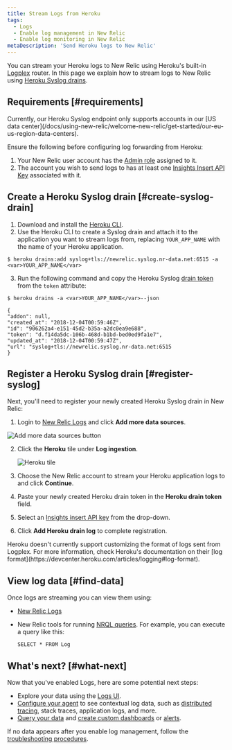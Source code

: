 ```yaml
---
title: Stream Logs from Heroku
tags:
  - Logs
  - Enable log management in New Relic
  - Enable log monitoring in New Relic
metaDescription: 'Send Heroku logs to New Relic'
---
```


You can stream your Heroku logs to New Relic using Heroku's built-in [Logplex](https://devcenter.heroku.com/articles/logplex) router. In this page we explain how to stream logs to New Relic using [Heroku Syslog drains](https://devcenter.heroku.com/articles/log-drains#syslog-drains).


## Requirements [#requirements]

<Callout variant="important">
Currently, our Heroku Syslog endpoint only supports accounts in our [US data center](/docs/using-new-relic/welcome-new-relic/get-started/our-eu-us-region-data-centers).
</Callout>

Ensure the following before configuring log forwarding from Heroku:

1. Your New Relic user account has the [Admin role](https://docs.newrelic.com/docs/accounts/original-accounts-billing/original-users-roles/users-roles-original-user-model/#roles) assigned to it.
2. The account you wish to send logs to has at least one [Insights Insert API Key](https://docs.newrelic.com/docs/apis/get-started/intro-apis/new-relic-api-keys/#insights-insert-key) associated with it.

## Create a Heroku Syslog drain [#create-syslog-drain]

1. Download and install the [Heroku CLI](https://devcenter.heroku.com/articles/heroku-cli#download-and-install).
2. Use the Heroku CLI to create a Syslog drain and attach it to the application you want to stream logs from, replacing ```YOUR_APP_NAME``` with the name of your Heroku application. 
  ```
  $ heroku drains:add syslog+tls://newrelic.syslog.nr-data.net:6515 -a <var>YOUR_APP_NAME</var>
  ```

3. Run the following command and copy the Heroku Syslog [drain token](https://devcenter.heroku.com/articles/log-drains#drain-tokens) from the ```token``` attribute:
  ```
  $ heroku drains -a <var>YOUR_APP_NAME</var>--json
  ```

  ```
  {
  "addon": null,
  "created_at": "2018-12-04T00:59:46Z",
  "id": "906262a4-e151-45d2-b35a-a2dc0ea9e688",
  "token": "d.f14da5dc-106b-468d-b1bd-bed0ed9fa1e7",
  "updated_at": "2018-12-04T00:59:47Z",
  "url": "syslog+tls://newrelic.syslog.nr-data.net:6515
 }
 ```

## Register a Heroku Syslog drain [#register-syslog]

Next, you'll need to register your newly created Heroku Syslog drain in New Relic:

1. Login to [New Relic Logs](https://one.newrelic.com/launcher/logger.log-launcher) and click **Add more data sources**.

 ![Add more data sources button](./images/add-data.png "Add more data sources button")

2. Click the **Heroku** tile under **Log ingestion**.

   ![Heroku tile](./images/heroku-tile.png "Heroku tile")

3. Choose the New Relic account to stream your Heroku application logs to and click **Continue**.
4. Paste your newly created Heroku drain token in the **Heroku drain token** field. 
5. Select an [Insights insert API key](https://docs.newrelic.com/docs/apis/get-started/intro-apis/new-relic-api-keys/#insights-insert-key) from the drop-down.
6. Click **Add Heroku drain log** to complete registration.

<Callout variant="important">
Heroku doesn't currently support customizing the format of logs sent from Logplex. For more information, check Heroku's documentation on their [log format](https://devcenter.heroku.com/articles/logging#log-format).
</Callout>

## View log data [#find-data]

Once logs are streaming you can view them using:

* [New Relic Logs](https://one.newrelic.com/launcher/logger.log-launcher)
* New Relic tools for running [NRQL queries](/docs/chart-builder/use-chart-builder/choose-data/use-advanced-nrql-mode-specify-data). For example, you can execute a query like this:

  ```
  SELECT * FROM Log
  ```

## What's next? [#what-next]

Now that you've enabled Logs, here are some potential next steps:

* Explore your data using the [Logs UI](/docs/explore-your-data-new-relic-logs-ui).
* [Configure your agent](/docs/logs/new-relic-logs/enable-logs-context/enable-logs-context-apm-agents) to see contextual log data, such as [distributed tracing](/docs/understand-dependencies/distributed-tracing/get-started/introduction-distributed-tracing), stack traces, application logs, and more.
* [Query your data](/docs/using-new-relic/data/understand-data/query-new-relic-data) and [create custom dashboards](/docs/dashboards/new-relic-one-dashboards/get-started/introduction-new-relic-one-dashboards) or [alerts](/docs/alerts/new-relic-alerts/configuring-alert-policies/create-edit-or-find-alert-policy).

If no data appears after you enable log management, follow the [troubleshooting procedures](/docs/logs/new-relic-logs/troubleshooting/no-data-appears-logs).
